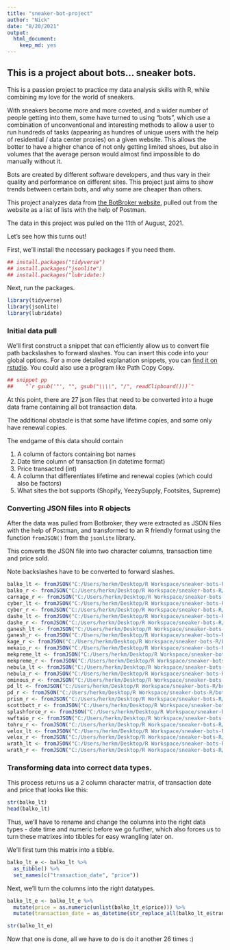 ```yaml
---
title: "sneaker-bot-project"
author: "Nick"
date: "8/20/2021"
output: 
  html_document: 
    keep_md: yes
---
```

## This is a project about bots... sneaker bots.

This is a passion project to practice my data analysis skills with R, while combining my love for the world of sneakers. 

With sneakers become more and more coveted, and a wider number of people getting into them, some have turned to using "bots", which use a combination of unconventional and interesting methods to allow a user to run hundreds of tasks (appearing as hundres of unique users with the help of residential / data center proxies) on a given website. This allows the botter to have a higher chance of not only getting limited shoes, but also in volumes that the average person would almost find impossible to do manually without it.

Bots are created by different software developers, and thus vary in their quality and performance on different sites. This project just aims to show trends between certain bots, and why some are cheaper than others.

This project analyzes data from [the BotBroker website](https://botbroker.io/bots), pulled out from the website as a list of lists with the help of Postman. 

The data in this project was pulled on the 11th of August, 2021. 

Let's see how this turns out!

First, we'll install the necessary packages if you need them.
```r
## install.packages("tidyverse")
## install.packages("jsonlite")
## install.packages("lubridate:)
```

Next, run the packages.
```r
library(tidyverse)
library(jsonlite)
library(lubridate)
```

### Initial data pull

We'll first construct a snippet that can efficiently allow us to convert file path backslashes to forward slashes. You can insert this code into your global options. For a more detailed explanation snippets, you can [find it on rstudio](https://support.rstudio.com/hc/en-us/articles/204463668-Code-Snippets). You could also use a program like Path Copy Copy.

```r
## snippet pp
##    "`r gsub('"', "", gsub("\\\\", "/", readClipboard()))`"
```

At this point, there are 27 json files that need to be converted into a huge data frame containing all bot transaction data. 

The additional obstacle is that some have lifetime copies, and some only have renewal copies.

The endgame of this data should contain

1. A column of factors containing bot names
2. Date time column of transaction (in datetime format)
3. Price transacted (int)
4. A column that differentiates lifetime and renewal copies (which could also be factors)
5. What sites the bot supports (Shopify, YeezySupply, Footsites, Supreme)

### Converting JSON files into R objects

After the data was pulled from Botbroker, they were extracted as JSON files with the help of Postman, and transformed to an R friendly format using the function `fromJSON()` from the `jsonlite` library.

This converts the JSON file into two character columns, transaction time and price sold.

Note backslashes have to be converted to forward slashes.

```r
balko_lt <- fromJSON("C:/Users/herkm/Desktop/R Workspace/sneaker-bots-R/bot-data/balko_lt.json")
balko_r <- fromJSON("C:/Users/herkm/Desktop/R Workspace/sneaker-bots-R/bot-data/balko_renewal.json")
carnage_r <- fromJSON("C:/Users/herkm/Desktop/R Workspace/sneaker-bots-R/bot-data/carnage_renewal.json")
cyber_lt <- fromJSON("C:/Users/herkm/Desktop/R Workspace/sneaker-bots-R/bot-data/cyber_lt.json")
cyber_r <- fromJSON("C:/Users/herkm/Desktop/R Workspace/sneaker-bots-R/bot-data/cyber_renewal.json")
dashe_lt <- fromJSON("C:/Users/herkm/Desktop/R Workspace/sneaker-bots-R/bot-data/dashe_lt.json")
dashe_r <- fromJSON("C:/Users/herkm/Desktop/R Workspace/sneaker-bots-R/bot-data/dashe_renewal.json")
ganesh_lt <- fromJSON("C:/Users/herkm/Desktop/R Workspace/sneaker-bots-R/bot-data/ganesh_lt.json")
ganesh_r <- fromJSON("C:/Users/herkm/Desktop/R Workspace/sneaker-bots-R/bot-data/ganesh_renewal.json")
kage_r <- fromJSON("C:/Users/herkm/Desktop/R Workspace/sneaker-bots-R/bot-data/kage_renewal.json")
mekaio_r <- fromJSON("C:/Users/herkm/Desktop/R Workspace/sneaker-bots-R/bot-data/mekaio_renewal.json")
mekpreme_lt <- fromJSON("C:/Users/herkm/Desktop/R Workspace/sneaker-bots-R/bot-data/mekpreme_lt.json")
mekpreme_r <- fromJSON("C:/Users/herkm/Desktop/R Workspace/sneaker-bots-R/bot-data/mekpreme_renewal.json")
nebula_lt <- fromJSON("C:/Users/herkm/Desktop/R Workspace/sneaker-bots-R/bot-data/nebula_lt.json")
nebula_r <- fromJSON("C:/Users/herkm/Desktop/R Workspace/sneaker-bots-R/bot-data/nebula_renewal.json")
ominous_r <- fromJSON("C:/Users/herkm/Desktop/R Workspace/sneaker-bots-R/bot-data/ominous_renewal.json")
pd_lt <- fromJSON("C:/Users/herkm/Desktop/R Workspace/sneaker-bots-R/bot-data/pd_lt.json")
pd_r <- fromJSON("C:/Users/herkm/Desktop/R Workspace/sneaker-bots-R/bot-data/pd_renewal.json")
prism_r <- fromJSON("C:/Users/herkm/Desktop/R Workspace/sneaker-bots-R/bot-data/prism_renewal.json")
scottbott_r <- fromJSON("C:/Users/herkm/Desktop/R Workspace/sneaker-bots-R/bot-data/scottbot_renewal.json")
splashforce_r <- fromJSON("C:/Users/herkm/Desktop/R Workspace/sneaker-bots-R/bot-data/splashforce_renewal.json")
swftaio_r <- fromJSON("C:/Users/herkm/Desktop/R Workspace/sneaker-bots-R/bot-data/swftaio_renewal.json")
tohru_r <- fromJSON("C:/Users/herkm/Desktop/R Workspace/sneaker-bots-R/bot-data/tohru_renewal.json")
velox_lt <- fromJSON("C:/Users/herkm/Desktop/R Workspace/sneaker-bots-R/bot-data/velox_lifetime.json")
velox_r <- fromJSON("C:/Users/herkm/Desktop/R Workspace/sneaker-bots-R/bot-data/velox_renewal.json")
wrath_lt <- fromJSON("C:/Users/herkm/Desktop/R Workspace/sneaker-bots-R/bot-data/wrath_lifetime.json")
wrath_r <- fromJSON("C:/Users/herkm/Desktop/R Workspace/sneaker-bots-R/bot-data/wrath_renewal.json")
```

### Transforming data into correct data types. 

This process returns us a 2 column character matrix, of transaction date and price that looks like this:

```r
str(balko_lt)
head(balko_lt)
```
Thus, we'll have to rename and change the columns into the right data types - date time and numeric before we go further, which also forces us to turn these matrixes into tibbles for easy wrangling later on.

We'll first turn this matrix into a tibble.

```r

balko_lt_e <- balko_lt %>% 
  as_tibble() %>% 
  set_names(c("transaction_date", "price"))

```
Next, we'll turn the columns into the right datatypes.

```r
balko_lt_e <- balko_lt_e %>%
  mutate(price = as.numeric(unlist(balko_lt_e$price))) %>% 
  mutate(transaction_date = as_datetime(str_replace_all(balko_lt_e$transaction_date, "T|Z", " ")))

str(balko_lt_e)
```
Now that one is done, all we have to do is do it another 26 times :)

```r

```
